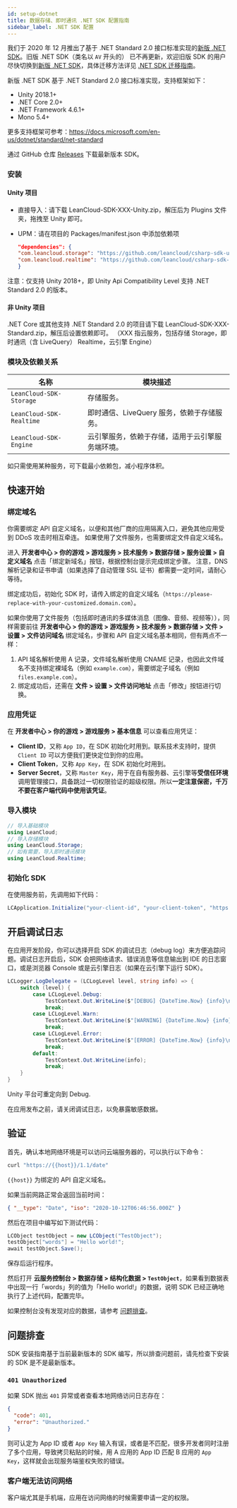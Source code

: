 ```yaml
---
id: setup-dotnet
title: 数据存储、即时通讯 .NET SDK 配置指南
sidebar_label: .NET SDK 配置
---
```


我们于 2020 年 12 月推出了基于 .NET Standard 2.0 接口标准实现的[新版 .NET SDK](https://github.com/leancloud/csharp-sdk)。旧版 .NET SDK（类名以 `AV` 开头的） 已不再更新，欢迎旧版 SDK 的用户尽快切换到[新版 .NET SDK](https://github.com/leancloud/csharp-sdk)，具体迁移方法详见 [.NET SDK 迁移指南]。

[.net sdk 迁移指南]: https://github.com/leancloud/csharp-sdk/wiki/.Net-Standard-SDK-%E8%BF%81%E7%A7%BB%E6%8C%87%E5%8D%97

新版 .NET SDK 基于 .NET Standard 2.0 接口标准实现，支持框架如下：

- Unity 2018.1+
- .NET Core 2.0+
- .NET Framework 4.6.1+
- Mono 5.4+

更多支持框架可参考：https://docs.microsoft.com/en-us/dotnet/standard/net-standard

通过 GitHub 仓库 [Releases](https://github.com/leancloud/csharp-sdk/releases) 下载最新版本 SDK。

### 安装

#### Unity 项目

- 直接导入：请下载 LeanCloud-SDK-XXX-Unity.zip，解压后为 Plugins 文件夹，拖拽至 Unity 即可。

- UPM：请在项目的 Packages/manifest.json 中添加依赖项

  ```json
  "dependencies": {
  "com.leancloud.storage": "https://github.com/leancloud/csharp-sdk-upm.git#storage-0.7.5",
  "com.leancloud.realtime": "https://github.com/leancloud/csharp-sdk-upm.git#realtime-0.7.5"
  }
  ```

注意：仅支持 Unity 2018+，即 Unity Api Compatibility Level 支持 .NET Standard 2.0 的版本。

#### 非 Unity 项目

.NET Core 或其他支持 .NET Standard 2.0 的项目请下载 LeanCloud-SDK-XXX-Standard.zip，解压后设置依赖即可。
（XXX 指云服务，包括存储 Storage，即时通讯（含 LiveQuery） Realtime，云引擎 Engine）

### 模块及依赖关系

| 名称                     | 模块描述                                         |
| ------------------------ | ------------------------------------------------ |
| `LeanCloud-SDK-Storage`  | 存储服务。                                       |
| `LeanCloud-SDK-Realtime` | 即时通信、LiveQuery 服务，依赖于存储服务。       |
| `LeanCloud-SDK-Engine`   | 云引擎服务，依赖于存储，适用于云引擎服务端环境。 |

如只需使用某种服务，可下载最小依赖包，减小程序体积。

## 快速开始

### 绑定域名

你需要绑定 API 自定义域名，以便和其他厂商的应用隔离入口，避免其他应用受到 DDoS 攻击时相互牵连。
如果使用了文件服务，也需要绑定文件自定义域名。

进入 **开发者中心 > 你的游戏 > 游戏服务 > 技术服务 > 数据存储 > 服务设置 > 自定义域名** 点击「绑定新域名」按钮，根据控制台提示完成绑定步骤。
注意，DNS 解析记录和证书申请（如果选择了自动管理 SSL 证书）都需要一定时间，请耐心等待。

绑定成功后，初始化 SDK 时，请传入绑定的自定义域名（`https://please-replace-with-your-customized.domain.com`）。

如果你使用了文件服务（包括即时通讯的多媒体消息（图像、音频、视频等）），同样需要前往 **开发者中心 > 你的游戏 > 游戏服务 > 技术服务 > 数据存储 > 文件 > 设置 > 文件访问域名** 绑定域名，步骤和 API 自定义域名基本相同，但有两点不一样：

1. API 域名解析使用 A 记录，文件域名解析使用 CNAME 记录，也因此文件域名不支持绑定裸域名（例如 `example.com`），需要绑定子域名（例如 `files.example.com`）。
2. 绑定成功后，还需在 **文件 > 设置 > 文件访问地址** 点击「修改」按钮进行切换。

### 应用凭证

在 **开发者中心 > 你的游戏 > 游戏服务 > 基本信息** 可以查看应用凭证：

- **Client ID**，又称 `App ID`，在 SDK 初始化时用到。联系技术支持时，提供 `Client ID` 可以方便我们更快定位到你的应用。
- **Client Token**，又称 `App Key`，在 SDK 初始化时用到。
- **Server Secret**，又称 `Master Key`，用于在自有服务器、云引擎等**受信任环境**调用管理接口，具备跳过一切权限验证的超级权限。所以**一定注意保密，千万不要在客户端代码中使用该凭证**。

### 导入模块

```cs
// 导入基础模块
using LeanCloud;
// 导入存储模块
using LeanCloud.Storage;
// 如有需要，导入即时通讯模块
using LeanCloud.Realtime;
```

### 初始化 SDK

在使用服务前，先调用如下代码：

```cs
LCApplication.Initialize("your-client-id", "your-client-token", "https://please-replace-with-your-customized.domain.com");
```

## 开启调试日志

在应用开发阶段，你可以选择开启 SDK 的调试日志（debug log）来方便追踪问题。调试日志开启后，SDK 会把网络请求、错误消息等信息输出到 IDE 的日志窗口，或是浏览器 Console 或是云引擎日志（如果在云引擎下运行 SDK）。

```cs
LCLogger.LogDelegate = (LCLogLevel level, string info) => {
    switch (level) {
        case LCLogLevel.Debug:
            TestContext.Out.WriteLine($"[DEBUG] {DateTime.Now} {info}\n");
            break;
        case LCLogLevel.Warn:
            TestContext.Out.WriteLine($"[WARNING] {DateTime.Now} {info}\n");
            break;
        case LCLogLevel.Error:
            TestContext.Out.WriteLine($"[ERROR] {DateTime.Now} {info}\n");
            break;
        default:
            TestContext.Out.WriteLine(info);
            break;
    }
}
```

Unity 平台可重定向到 Debug.

在应用发布之前，请关闭调试日志，以免暴露敏感数据。

## 验证

首先，确认本地网络环境是可以访问云端服务器的，可以执行以下命令：

```sh
curl "https://{{host}}/1.1/date"
```

`{{host}}` 为绑定的 API 自定义域名。

如果当前网路正常会返回当前时间：

```json
{ "__type": "Date", "iso": "2020-10-12T06:46:56.000Z" }
```

然后在项目中编写如下测试代码：

```cs
LCObject testObject = new LCObject("TestObject");
testObject["words"] = "Hello world!";
await testObject.Save();
```

保存后运行程序。

然后打开 **云服务控制台 > 数据存储 > 结构化数据 > `TestObject`**，如果看到数据表中出现一行「words」列的值为「Hello world!」的数据，说明 SDK 已经正确地执行了上述代码，配置完毕。

如果控制台没有发现对应的数据，请参考 [问题排查](#问题排查)。

## 问题排查

SDK 安装指南基于当前最新版本的 SDK 编写，所以排查问题前，请先检查下安装的 SDK 是不是最新版本。

### `401 Unauthorized`

如果 SDK 抛出 `401` 异常或者查看本地网络访问日志存在：

```json
{
  "code": 401,
  "error": "Unauthorized."
}
```

则可认定为 App ID 或者 `App Key` 输入有误，或者是不匹配，很多开发者同时注册了多个应用，导致拷贝粘贴的时候，用 A 应用的 App ID 匹配 B 应用的 `App Key`，这样就会出现服务端鉴权失败的错误。

### 客户端无法访问网络

客户端尤其是手机端，应用在访问网络的时候需要申请一定的权限。
